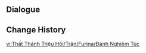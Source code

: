 {{Genius Invokation TCG Stage
|title        = Furina: Serious
|type         = Serious Showdown
|group        = Invitation Board
|character    = Furina
|requirement  = 7
|introduction = "Huh... I didn't think there'd be so many tricks to playing cards! Very well, I acknowledge your skill... Now then, show me more!"<br>{{color|bp|Special Rule: "Furina" starts with the Talent Card "Hear Me &mdash; Let Us Raise the Chalice of Love!" equipped.}}
|objective_1  = Achieve victory
|reward_1     = Lucky Coin*1000
|lineup       = Furina;Lyney;Neuvillette
|action       = "Hear Me — Let Us Raise the Chalice of Love!";"Hear Me — Let Us Raise the Chalice of Love!";Marechaussee Hunter;Marechaussee Hunter;Splendor of Tranquil Waters;Splendor of Tranquil Waters;Elemental Resonance: Woven Waters;Elemental Resonance: Woven Waters;Elemental Resonance: Soothing Water;Elemental Resonance: Soothing Water;Water and Justice;Water and Justice;Fortress of Meropide;Fortress of Meropide;Veteran's Visage;Veteran's Visage;Machine Assembly Line;Machine Assembly Line;Rainbow Macarons;Rainbow Macarons;The White Glove and the Fisherman;The White Glove and the Fisherman;Controlled Directional Blast;Controlled Directional Blast;Weeping Willow of the Lake;Weeping Willow of the Lake;Mushroom Pizza;Mushroom Pizza;The Bestest Travel Companion!;The Bestest Travel Companion!
}}

==Dialogue==
{{Transclude|Genius Invokation TCG/Stage/Furina|Serious Showdown}}

==Change History==
{{Change History|4.7}}

[[vi:Thất Thánh Triệu Hồi/Trận/Furina/Đánh Nghiêm Túc]]